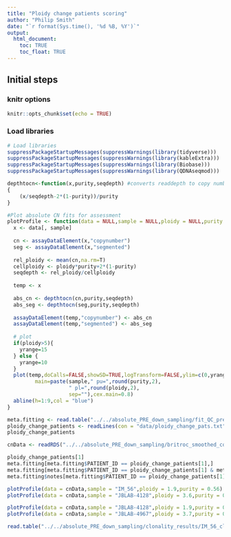 ```yaml
---
title: "Ploidy change patients scoring"
author: "Philip Smith"
date: "`r format(Sys.time(), '%d %B, %Y')`"
output: 
  html_document:
    toc: TRUE
    toc_float: TRUE
---
```


## Initial steps

### knitr options

```r
knitr::opts_chunk$set(echo = TRUE)
```

### Load libraries

```r
# Load libraries
suppressPackageStartupMessages(suppressWarnings(library(tidyverse)))
suppressPackageStartupMessages(suppressWarnings(library(kableExtra)))
suppressPackageStartupMessages(suppressWarnings(library(Biobase)))
suppressPackageStartupMessages(suppressWarnings(library(QDNAseqmod)))
```

```r
depthtocn<-function(x,purity,seqdepth) #converts readdepth to copy number given purity and single copy depth
{
    (x/seqdepth-2*(1-purity))/purity
}

#Plot absolute CN fits for assessment
plotProfile <- function(data = NULL,sample = NULL,ploidy = NULL,purity = NULL){
  x <- data[, sample]
  
  cn <- assayDataElement(x,"copynumber")
  seg <- assayDataElement(x,"segmented")
  
  rel_ploidy <- mean(cn,na.rm=T)
  cellploidy <- ploidy*purity+2*(1-purity)
  seqdepth <- rel_ploidy/cellploidy
  
  temp <- x
  
  abs_cn <- depthtocn(cn,purity,seqdepth)
  abs_seg <- depthtocn(seg,purity,seqdepth)
  
  assayDataElement(temp,"copynumber") <- abs_cn
  assayDataElement(temp,"segmented") <- abs_seg
  
  # plot   
  if(ploidy>5){
    yrange=15
  } else {
    yrange=10
  }
  plot(temp,doCalls=FALSE,showSD=TRUE,logTransform=FALSE,ylim=c(0,yrange),ylab="Absolute tumour CN",
         main=paste(sample," pu=",round(purity,2),
                    " pl=",round(ploidy,2),
                    sep=""),cex.main=0.8)
  abline(h=1:9,col = "blue")
}
```

```r
meta.fitting <- read.table("../../absolute_PRE_down_sampling/fit_QC_predownsample_withsmooth.tsv",header = T,sep = "\t")
ploidy_change_patients <- readLines(con = "data/ploidy_change_pats.txt")
ploidy_change_patients
```

```r
cnData <- readRDS("../../absolute_PRE_down_sampling/britroc_smoothed_copyNumbersSegmented.rds")
```

```r
ploidy_change_patients[1]
meta.fitting[meta.fitting$PATIENT_ID == ploidy_change_patients[1],]
meta.fitting[meta.fitting$PATIENT_ID == ploidy_change_patients[1] & meta.fitting$use == "TRUE",]
meta.fitting$notes[meta.fitting$PATIENT_ID == ploidy_change_patients[1] & meta.fitting$use == "TRUE"]
```

```r
plotProfile(data = cnData,sample = "IM_56",ploidy = 1.9,purity = 0.56)
plotProfile(data = cnData,sample = "JBLAB-4128",ploidy = 3.6,purity = 0.82)
```

```r
plotProfile(data = cnData,sample = "JBLAB-4128",ploidy = 1.9,purity = 0.84)
plotProfile(data = cnData,sample = "JBLAB-4967",ploidy = 3.7,purity = 0.77)
```

```r
read.table("../../absolute_PRE_down_sampling/clonality_results/IM_56_clonality.csv",sep = ",",header = T)
```